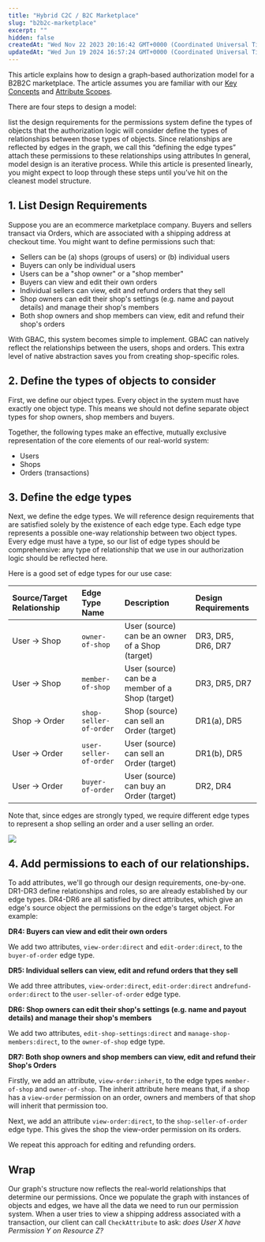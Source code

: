 ```yaml
---
title: "Hybrid C2C / B2C Marketplace"
slug: "b2b2c-marketplace"
excerpt: ""
hidden: false
createdAt: "Wed Nov 22 2023 20:16:42 GMT+0000 (Coordinated Universal Time)"
updatedAt: "Wed Jun 19 2024 16:57:24 GMT+0000 (Coordinated Universal Time)"
---
```


This article explains how to design a graph-based authorization model for a B2B2C marketplace. The article assumes you are familiar with our [Key Concepts](/docs/guides/overview/key-concepts) and [Attribute Scopes](/docs/guides/overview/modelling-hierarchy-with-attribute-types).

There are four steps to design a model:

<Steps>
  <Step> list the design requirements for the <Glossary>permission</Glossary>s system</Step>
  <Step> define the types of <Glossary>object</Glossary>s that the authorization logic will consider</Step>
  <Step> define the types of relationships between those types of objects. Since relationships are reflected by <Glossary>edge</Glossary>s in the graph, we call this “defining the <Glossary>edge type</Glossary>s”</Step>
  <Step> attach these <Glossary>permission</Glossary>s to these relationships using attributes</Step>
</Steps>
In general, model design is an iterative process. While this article is presented linearly, you might expect to loop through these steps until you’ve hit on the cleanest model structure. 

## 1. List Design Requirements

Suppose you are an ecommerce marketplace company. Buyers and sellers transact via Orders, which are associated with a shipping address at checkout time. You might want to define permissions such that:

- Sellers can be (a) shops (groups of users) or (b) individual users 
- Buyers can only be individual users
- Users can be a "shop owner" or a "shop member"
- Buyers can view and edit their own orders
- Individual sellers can view, edit and refund orders that they sell
- Shop owners can edit their shop's settings (e.g. name and payout details) and manage their shop's members
- Both shop owners and shop members can view, edit and refund their shop's orders

With GBAC, this system becomes simple to implement. GBAC can natively reflect the relationships between the users, shops and orders. This extra level of native abstraction saves you from creating shop-specific roles.

## 2. Define the types of objects to consider

First, we define our <Glossary>object type</Glossary>s. Every <Glossary>object</Glossary> in the system must have exactly one object type. This means we should not define separate object types for shop owners, shop members and buyers.

Together, the following types make an effective, mutually exclusive representation of the core elements of our real-world system:

- Users
- Shops
- Orders (transactions)

## 3. Define the edge types

Next, we define the <Glossary>edge type</Glossary>s. We will reference design requirements that are satisfied solely by the existence of each edge type. Each edge type represents a possible one-way relationship between two object types. Every edge must have a type, so our list of edge types should be comprehensive: any type of relationship that we use in our authorization logic should be reflected here.

Here is a good set of edge types for our use case:

| Source/Target Relationship | Edge Type Name         | Description                                      | Design Requirements |
| :------------------------- | :--------------------- | :----------------------------------------------- | :------------------ |
| User → Shop                | `owner-of-shop`        | User (source) can be an owner of a Shop (target) | DR3, DR5, DR6, DR7  |
| User → Shop                | `member-of-shop`       | User (source) can be a member of a Shop (target) | DR3, DR5, DR7       |
| Shop → Order               | `shop-seller-of-order` | Shop (source) can sell an Order (target)         | DR1(a), DR5         |
| User → Order               | `user-seller-of-order` | User (source) can sell an Order (target)         | DR1(b), DR5         |
| User → Order               | `buyer-of-order`       | User (source) can buy an Order (target)          | DR2, DR4            |

Note that, since edges are strongly typed, we require different edge types to represent a shop selling an order and a user selling an order. 

![](https://files.readme.io/56452c8-C2C_Marketplace.jpg)


## 4. Add permissions to each of our relationships.

To add attributes, we'll go through our design requirements, one-by-one. DR1-DR3 define relationships and roles, so are already established by our edge types. DR4-DR6 are all satisfied by direct attributes, which give an edge's source object the <Glossary>permission</Glossary>s on the edge's target object. For example:

**DR4: Buyers can view and edit their own orders**

We add two attributes, `view-order:direct` and `edit-order:direct`, to the `buyer-of-order` edge type. 

**DR5: Individual sellers can view, edit and refund orders that they sell**

We add three attributes, `view-order:direct`, `edit-order:direct` and`refund-order:direct` to the `user-seller-of-order` edge type.

**DR6: Shop owners can edit their shop's settings (e.g. name and payout details) and manage their shop's members**

We add two attributes, `edit-shop-settings:direct` and `manage-shop-members:direct`, to the `owner-of-shop` edge type.

**DR7: Both shop owners and shop members can view, edit and refund their Shop's Orders**

Firstly, we add an attribute, `view-order:inherit`, to the edge types `member-of-shop` and `owner-of-shop`. The inherit attribute here means that, if a shop has a `view-order` permission on an order, owners and members of that shop will inherit that permission too.

Next, we add an attribute `view-order:direct`, to the `shop-seller-of-order` edge type. This gives the shop the view-order permission on its orders. 

We repeat this approach for editing and refunding orders. 

## Wrap

Our graph's structure now reflects the real-world relationships that determine our permissions. Once we populate the graph with instances of <Glossary>object</Glossary>s and <Glossary>edge</Glossary>s, we have all the data we need to run our permission system. When a user tries to view a shipping address associated with a transaction, our client can call `CheckAttribute` to ask: _does User X have Permission Y on Resource Z?_
